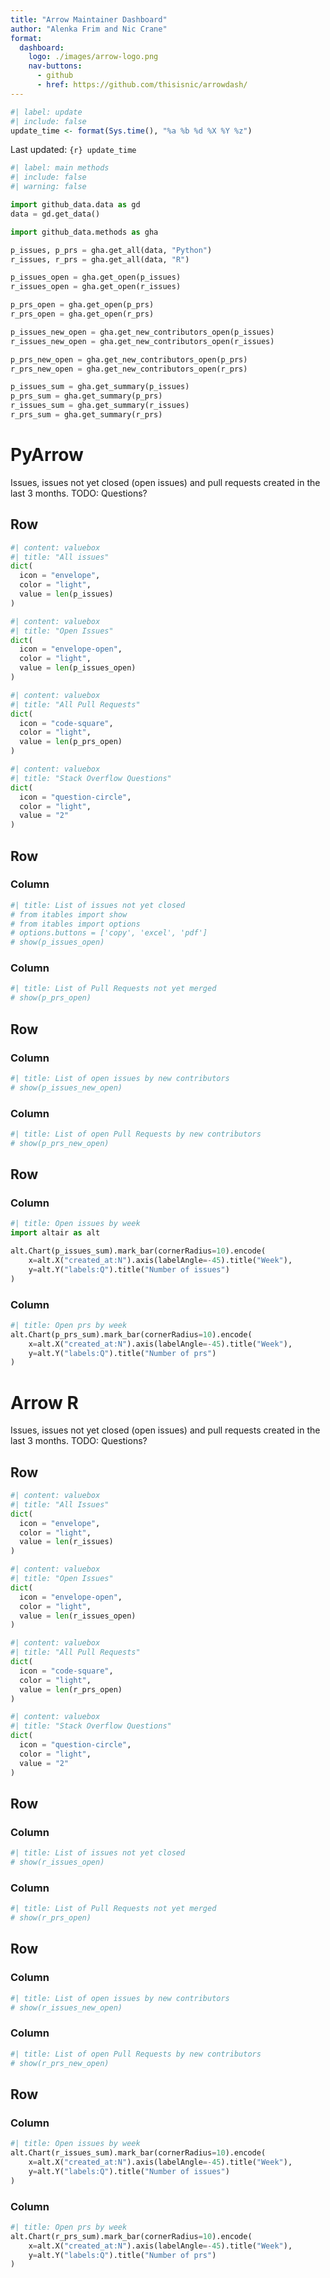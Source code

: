 ```yaml
--- 
title: "Arrow Maintainer Dashboard"
author: "Alenka Frim and Nic Crane"
format: 
  dashboard:
    logo: ./images/arrow-logo.png
    nav-buttons: 
      - github
      - href: https://github.com/thisisnic/arrowdash/
---
```


<!-- 

Needs Quarto 1.4 installed to run
Seek inspiration from https://quarto.org/docs/dashboards/examples/

-->

```r
#| label: update
#| include: false
update_time <- format(Sys.time(), "%a %b %d %X %Y %z")
```

Last updated: `{r} update_time`
```python
#| label: main methods
#| include: false
#| warning: false

import github_data.data as gd
data = gd.get_data()

import github_data.methods as gha

p_issues, p_prs = gha.get_all(data, "Python")
r_issues, r_prs = gha.get_all(data, "R")

p_issues_open = gha.get_open(p_issues)
r_issues_open = gha.get_open(r_issues)

p_prs_open = gha.get_open(p_prs)
r_prs_open = gha.get_open(r_prs)

p_issues_new_open = gha.get_new_contributors_open(p_issues)
r_issues_new_open = gha.get_new_contributors_open(r_issues)

p_prs_new_open = gha.get_new_contributors_open(p_prs)
r_prs_new_open = gha.get_new_contributors_open(r_prs)

p_issues_sum = gha.get_summary(p_issues)
p_prs_sum = gha.get_summary(p_prs)
r_issues_sum = gha.get_summary(r_issues)
r_prs_sum = gha.get_summary(r_prs)
```

# PyArrow

Issues, issues not yet closed (open issues) and pull requests created in the last 3 months. TODO: Questions?

## Row

```python
#| content: valuebox
#| title: "All issues"
dict(
  icon = "envelope",
  color = "light",
  value = len(p_issues)
)
```

```python
#| content: valuebox
#| title: "Open Issues"
dict(
  icon = "envelope-open",
  color = "light",
  value = len(p_issues_open)
)
```

```python
#| content: valuebox
#| title: "All Pull Requests"
dict(
  icon = "code-square",
  color = "light",
  value = len(p_prs_open)
)
```

```python
#| content: valuebox
#| title: "Stack Overflow Questions"
dict(
  icon = "question-circle",
  color = "light",
  value = "2"
)
```

## Row

### Column {width=50%}

```python
#| title: List of issues not yet closed
# from itables import show
# from itables import options
# options.buttons = ['copy', 'excel', 'pdf']
# show(p_issues_open)
```

### Column {width=50%}

```python
#| title: List of Pull Requests not yet merged
# show(p_prs_open)
```

## Row

### Column {width=50%}

```python
#| title: List of open issues by new contributors
# show(p_issues_new_open)
```

### Column {width=50%}

```python
#| title: List of open Pull Requests by new contributors
# show(p_prs_new_open)
```

## Row

### Column {width=50%}

```python
#| title: Open issues by week
import altair as alt

alt.Chart(p_issues_sum).mark_bar(cornerRadius=10).encode(
    x=alt.X("created_at:N").axis(labelAngle=-45).title("Week"),
    y=alt.Y("labels:Q").title("Number of issues")
)
```

### Column {width=50%}

```python
#| title: Open prs by week
alt.Chart(p_prs_sum).mark_bar(cornerRadius=10).encode(
    x=alt.X("created_at:N").axis(labelAngle=-45).title("Week"),
    y=alt.Y("labels:Q").title("Number of prs")
)
```

# Arrow R

Issues, issues not yet closed (open issues) and pull requests created in the last 3 months. TODO: Questions?

## Row

```python
#| content: valuebox
#| title: "All Issues"
dict(
  icon = "envelope",
  color = "light",
  value = len(r_issues)
)
```

```python
#| content: valuebox
#| title: "Open Issues"
dict(
  icon = "envelope-open",
  color = "light",
  value = len(r_issues_open)
)
```

```python
#| content: valuebox
#| title: "All Pull Requests"
dict(
  icon = "code-square",
  color = "light",
  value = len(r_prs_open)
)
```

```python
#| content: valuebox
#| title: "Stack Overflow Questions"
dict(
  icon = "question-circle",
  color = "light",
  value = "2"
)
```

## Row

### Column {width=50%}

```python
#| title: List of issues not yet closed
# show(r_issues_open)
```

### Column {width=50%}

```python
#| title: List of Pull Requests not yet merged
# show(r_prs_open)
```

## Row

### Column {width=50%}

```python
#| title: List of open issues by new contributors
# show(r_issues_new_open)
```

### Column {width=50%}

```python
#| title: List of open Pull Requests by new contributors
# show(r_prs_new_open)
```

## Row

### Column {width=50%}

```python
#| title: Open issues by week
alt.Chart(r_issues_sum).mark_bar(cornerRadius=10).encode(
    x=alt.X("created_at:N").axis(labelAngle=-45).title("Week"),
    y=alt.Y("labels:Q").title("Number of issues")
)
```

### Column {width=50%}

```python
#| title: Open prs by week
alt.Chart(r_prs_sum).mark_bar(cornerRadius=10).encode(
    x=alt.X("created_at:N").axis(labelAngle=-45).title("Week"),
    y=alt.Y("labels:Q").title("Number of prs")
)
```
